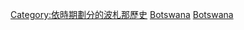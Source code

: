 [[Category:依時期劃分的波札那歷史|Category:依時期劃分的波札那歷史]]
[[Category:各年份各國|Botswana]]
[[Category:依年份劃分的非洲|Botswana]]